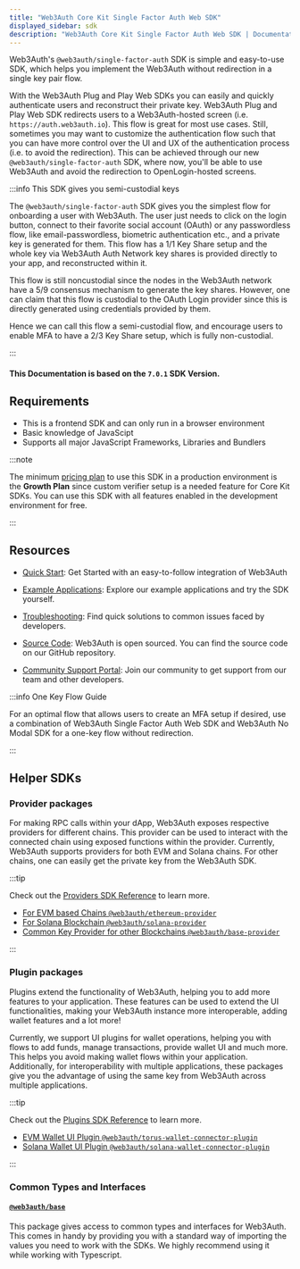 ```yaml
---
title: "Web3Auth Core Kit Single Factor Auth Web SDK"
displayed_sidebar: sdk
description: "Web3Auth Core Kit Single Factor Auth Web SDK | Documentation - Web3Auth"
---
```


Web3Auth's `@web3auth/single-factor-auth` SDK is simple and easy-to-use SDK, which helps you implement the Web3Auth without redirection in a single
key pair flow.

With the Web3Auth Plug and Play Web SDKs you can easily and quickly authenticate users and reconstruct their private key. Web3Auth Plug and Play Web
SDK redirects users to a Web3Auth-hosted screen (i.e. `https://auth.web3auth.io`). This flow is great for most use cases. Still, sometimes you may
want to customize the authentication flow such that you can have more control over the UI and UX of the authentication process (i.e. to avoid the
redirection). This can be achieved through our new `@web3auth/single-factor-auth` SDK, where now, you'll be able to use Web3Auth and avoid the
redirection to OpenLogin-hosted screens.

:::info This SDK gives you semi-custodial keys

The `@web3auth/single-factor-auth` SDK gives you the simplest flow for onboarding a user with Web3Auth. The user just needs to click on the login
button, connect to their favorite social account (OAuth) or any passwordless flow, like email-passwordless, biometric authentication etc., and a
private key is generated for them. This flow has a 1/1 Key Share setup and the whole key via Web3Auth Auth Network key shares is provided directly to
your app, and reconstructed within it.

This flow is still noncustodial since the nodes in the Web3Auth network have a 5/9 consensus mechanism to generate the key shares. However, one can
claim that this flow is custodial to the OAuth Login provider since this is directly generated using credentials provided by them.

Hence we can call this flow a semi-custodial flow, and encourage users to enable MFA to have a 2/3 Key Share setup, which is fully non-custodial.

:::

#### This Documentation is based on the `7.0.1` SDK Version.

## Requirements

- This is a frontend SDK and can only run in a browser environment
- Basic knowledge of JavaScipt
- Supports all major JavaScript Frameworks, Libraries and Bundlers

:::note

The minimum [pricing plan](https://web3auth.io/pricing.html) to use this SDK in a production environment is the **Growth Plan** since custom verifier
setup is a needed feature for Core Kit SDKs. You can use this SDK with all features enabled in the development environment for free.

:::

## Resources

- [Quick Start](/quick-start?product=CORE_KIT&sdk=SFA_WEB&framework=REACT&stepIndex=0): Get Started with an easy-to-follow integration of Web3Auth

- [Example Applications](/examples?product=Core+Kit&sdk=Single+Factor+Auth+Web+SDK): Explore our example applications and try the SDK yourself.

- [Troubleshooting](/troubleshooting): Find quick solutions to common issues faced by developers.

- [Source Code](https://github.com/Web3Auth/single-factor-auth-web/): Web3Auth is open sourced. You can find the source code on our GitHub repository.

- [Community Support Portal](https://web3auth.io/community/c/help-core-kit/core-kit-sfa-web/22): Join our community to get support from our team and
  other developers.

:::info One Key Flow Guide

For an optimal flow that allows users to create an MFA setup if desired, use a combination of Web3Auth Single Factor Auth Web SDK and Web3Auth No
Modal SDK for a one-key flow without redirection.

:::

## Helper SDKs

### Provider packages

For making RPC calls within your dApp, Web3Auth exposes respective providers for different chains. This provider can be used to interact with the
connected chain using exposed functions within the provider. Currently, Web3Auth supports providers for both EVM and Solana chains. For other chains,
one can easily get the private key from the Web3Auth SDK.

:::tip

Check out the [Providers SDK Reference](/sdk/helper-sdks/providers) to learn more.

- [For EVM based Chains `@web3auth/ethereum-provider`](/sdk/helper-sdks/providers/evm)
- [For Solana Blockchain `@web3auth/solana-provider`](/sdk/helper-sdks/providers/solana)
- [Common Key Provider for other Blockchains `@web3auth/base-provider`](/sdk/helper-sdks/providers/common)

:::

### Plugin packages

Plugins extend the functionality of Web3Auth, helping you to add more features to your application. These features can be used to extend the UI
functionalities, making your Web3Auth instance more interoperable, adding wallet features and a lot more!

Currently, we support UI plugins for wallet operations, helping you with flows to add funds, manage transactions, provide wallet UI and much more.
This helps you avoid making wallet flows within your application. Additionally, for interoperability with multiple applications, these packages give
you the advantage of using the same key from Web3Auth across multiple applications.

:::tip

Check out the [Plugins SDK Reference](/sdk/helper-sdks/plugins) to learn more.

- [EVM Wallet UI Plugin `@web3auth/torus-wallet-connector-plugin`](/sdk/helper-sdks/plugins/evm-wallet)
- [Solana Wallet UI Plugin `@web3auth/solana-wallet-connector-plugin`](/sdk/helper-sdks/plugins/solana-wallet)

:::

### Common Types and Interfaces

#### [`@web3auth/base`](https://npmjs.com/package/@web3auth/base)

This package gives access to common types and interfaces for Web3Auth. This comes in handy by providing you with a standard way of importing the
values you need to work with the SDKs. We highly recommend using it while working with Typescript.
